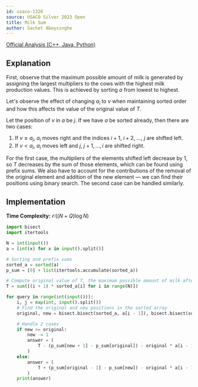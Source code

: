 ```yaml
---
id: usaco-1326
source: USACO Silver 2023 Open
title: Milk Sum
author: Sachet Abeysinghe
---
```


[Official Analysis (C++, Java, Python)](https://usaco.org/current/data/sol_prob1_silver_open23.html)

## Explanation

First, observe that the maximum possible amount of milk is generated by assigning the largest multipliers to the cows with the highest milk production values.
This is achieved by sorting $a$ from lowest to highest.

Let's observe the effect of changing $a_i$ to $v$ when maintaining sorted order and
how this affects the value of the original value of $T$.

Let the position of $v$ in $a$ be $j$.
If we have $a$ be sorted already, then there are two cases:
1. If $v \ge a_i$, $a_i$ moves right and the indices $i+1,\ i+2,\ ...,\ j$ are shifted left.
2. If $v < a_i$, $a_i$ moves left and $j,\ j+1,...,i$ are shifted right.

For the first case, the multipliers of the elements shifted left decrease by 1, so $T$ decreases by the sum of those elements, which can be found using prefix sums.
We also have to account for the contributions of the removal of the original element and addition of the new element — we can find their positions using binary search.
The second case can be handled similarly.

## Implementation

**Time Complexity:** $\mathcal{O}((N + Q)\log N)$

<LanguageSection>
<PySection>

```py
import bisect
import itertools

N = int(input())
a = [int(x) for x in input().split()]

# Sorting and prefix sums
sorted_a = sorted(a)
p_sum = [0] + list(itertools.accumulate(sorted_a))

# Compute original value of T, the maximum possible amount of milk after sorting for optimal order
T = sum([(i + 1) * sorted_a[i] for i in range(N)])

for query in range(int(input())):
	i, j = map(int, input().split())
	# Find the original and new positions in the sorted array
	original, new = bisect.bisect(sorted_a, a[i - 1]), bisect.bisect(sorted_a, j)

	# Handle 2 cases
	if new >= original:
		new -= 1
		answer = (
			T - (p_sum[new + 1] - p_sum[original]) - original * a[i - 1] + (new + 1) * j
		)
	else:
		answer = (
			T + (p_sum[original - 1] - p_sum[new]) - original * a[i - 1] + (new + 1) * j
		)
	print(answer)
```

</PySection>
</LanguageSection>
